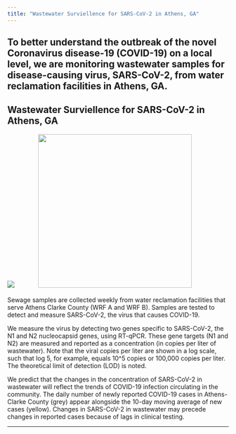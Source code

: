 ---
title: "Wastewater Surviellence for SARS-CoV-2 in Athens, GA"
---

</div> <!-- container-fluid main-container -->

<div class="jumbotron homepagebanner jumbotron-fluid">
<div class="container">
  <!--<h1 class="display-3"></h1>-->
  <h2 class="lead">To better understand the outbreak of the novel Coronavirus disease-19 (COVID-19) on a local level, we are monitoring wastewater samples for disease-causing virus, SARS-CoV-2, from water reclamation facilities in Athens, GA. 
</h2>
</div>
</div>

<div class="container centered">
<h2>Wastewater Surviellence for SARS-CoV-2 in Athens, GA</h2>
</div>

<!-- <div class="jumbotron jumbotron-fluid"> -->

<div class="row">


<!-- Summary Figure -->
<div class="col-sm-8"> 
<img src="masterplot.png" />
<img src="fig_leg.png" style="width:350px; margin-left:50px;"/>
</div> 
<!-- Summary Figure -->

<!-- legend + button -->
<div class="col-sm-3">
<p style="color:black; font-size:medium;">

Sewage samples are collected weekly from water reclamation facilities that serve Athens Clarke County (WRF A and WRF B). Samples are tested to detect and measure SARS-CoV-2, the virus that causes COVID-19. 

We measure the virus by detecting two genes specific to SARS-CoV-2, the N1 and N2 nucleocapsid genes, using RT-qPCR. These gene targets (N1 and N2) are measured and reported as a concentration (in copies per liter of wastewater). Note that the viral copies per liter are shown in a log scale, such that log 5, for example, equals 10^5 copies or 100,000 copies per liter. The theoretical limit of detection (LOD) is noted.

We predict that the changes in the concentration of SARS-CoV-2 in wastewater will reflect the trends of COVID-19 infection circulating in the community. The daily number of newly reported COVID-19 cases in Athens-Clarke County (grey) appear alongside the 10-day moving average of new cases (yellow). Changes in SARS-CoV-2 in wastewater may precede changes in reported cases because of lags in clinical testing.
</div> 
<!-- end legend  -->

</div> <!-- end row -->
</div> <!-- end jumbotron -->

<hr>

<div class="container-fluid main-container" id="news"> <!-- container-fluid main-container -->

<div class="row">
<div class="col-sm-8">